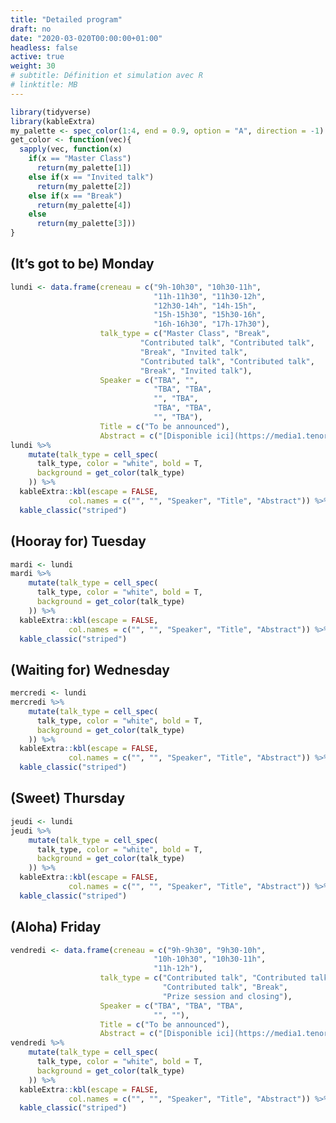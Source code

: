 ```yaml
---
title: "Detailed program"
draft: no
date: "2020-03-020T00:00:00+01:00"
headless: false
active: true
weight: 30
# subtitle: Définition et simulation avec R
# linktitle: MB
---
```



```r
library(tidyverse)
library(kableExtra)
my_palette <- spec_color(1:4, end = 0.9, option = "A", direction = -1)
get_color <- function(vec){
  sapply(vec, function(x) 
    if(x == "Master Class")
      return(my_palette[1])
    else if(x == "Invited talk")
      return(my_palette[2])
    else if(x == "Break")
      return(my_palette[4])
    else
      return(my_palette[3]))
}
```


## (It's got to be) Monday

```r
lundi <- data.frame(creneau = c("9h-10h30", "10h30-11h", 
                                "11h-11h30", "11h30-12h",  
                                "12h30-14h", "14h-15h", 
                                "15h-15h30", "15h30-16h",
                                "16h-16h30", "17h-17h30"),
                    talk_type = c("Master Class", "Break", 
                             "Contributed talk", "Contributed talk",
                             "Break", "Invited talk",
                             "Contributed talk", "Contributed talk",
                             "Break", "Invited talk"),
                    Speaker = c("TBA", "",
                                "TBA", "TBA",
                                "", "TBA",
                                "TBA", "TBA",
                                "", "TBA"),
                    Title = c("To be announced"),
                    Abstract = c("[Disponible ici](https://media1.tenor.com/images/618c6321f547133ca86ae55276c915d7/tenor.gif?itemid=15763066)"))
lundi %>%  
    mutate(talk_type = cell_spec(
      talk_type, color = "white", bold = T,
      background = get_color(talk_type)
    )) %>% 
  kableExtra::kbl(escape = FALSE,
             col.names = c("", "", "Speaker", "Title", "Abstract")) %>%
  kable_classic("striped")
```

## (Hooray for) Tuesday 

```r
mardi <- lundi
mardi %>%  
    mutate(talk_type = cell_spec(
      talk_type, color = "white", bold = T,
      background = get_color(talk_type)
    )) %>% 
  kableExtra::kbl(escape = FALSE,
             col.names = c("", "", "Speaker", "Title", "Abstract")) %>%
  kable_classic("striped")
```

## (Waiting for) Wednesday

```r
mercredi <- lundi
mercredi %>%  
    mutate(talk_type = cell_spec(
      talk_type, color = "white", bold = T,
      background = get_color(talk_type)
    )) %>% 
  kableExtra::kbl(escape = FALSE,
             col.names = c("", "", "Speaker", "Title", "Abstract")) %>%
  kable_classic("striped")
```

## (Sweet) Thursday

```r
jeudi <- lundi
jeudi %>%  
    mutate(talk_type = cell_spec(
      talk_type, color = "white", bold = T,
      background = get_color(talk_type)
    )) %>% 
  kableExtra::kbl(escape = FALSE,
             col.names = c("", "", "Speaker", "Title", "Abstract")) %>%
  kable_classic("striped")
```

## (Aloha) Friday

```r
vendredi <- data.frame(creneau = c("9h-9h30", "9h30-10h", 
                                "10h-10h30", "10h30-11h",  
                                "11h-12h"),
                    talk_type = c("Contributed talk", "Contributed talk",
                                  "Contributed talk", "Break",
                                  "Prize session and closing"),
                    Speaker = c("TBA", "TBA", "TBA",
                                "", ""),
                    Title = c("To be announced"),
                    Abstract = c("[Disponible ici](https://media1.tenor.com/images/618c6321f547133ca86ae55276c915d7/tenor.gif?itemid=15763066)"))
vendredi %>%  
    mutate(talk_type = cell_spec(
      talk_type, color = "white", bold = T,
      background = get_color(talk_type)
    )) %>% 
  kableExtra::kbl(escape = FALSE,
             col.names = c("", "", "Speaker", "Title", "Abstract")) %>%
  kable_classic("striped")
```

